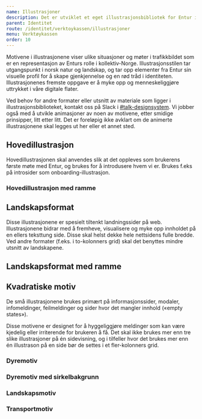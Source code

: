 ```yaml
---
name: Illustrasjoner
description: Det er utviklet et eget illustrasjonsbibliotek for Entur i samarbeid med SDG. Illustrasjonene kan brukes på alle type flater i Entur.
parent: Identitet
route: /identitet/verktoykassen/illustrasjoner
menu: Verktøykassen
order: 10
---
```








<PageHeader />

Motivene i illustrasjonene viser ulike situasjoner og møter i trafikkbildet som er en representasjon av Enturs rolle i kollektiv-Norge.
Illustrasjonsstilen tar utgangspunkt i norsk natur og landskap, og tar opp elementer fra Entur sin visuelle profil for å skape gjenkjennelse og en rød tråd i identiteten.
Illustrasjonenes fremste oppgave er å myke opp og menneskeliggjøre uttrykket i våre digitale flater.

Ved behov for andre formater eller utsnitt av materiale som ligger i illustrasjonsbiblioteket, kontakt oss på Slack i [#talk-designsystem](https://entur.slack.com/archives/C899QSPB7).
Vi jobber også med å utvikle animasjoner av noen av motivene, etter smidige prinsipper, litt etter litt.
Det er foreløpig ikke avklart om de animerte illustrasjonene skal legges ut her eller et annet sted.

## Hovedillustrasjon

Hovedillustrasjonen skal anvendes slik at det oppleves som brukerens første møte med Entur, og brukes for å introdusere hvem vi er. Brukes f.eks på introsider som onboarding-illustrasjon.

<BorderWrapper>
  <ImageDisplay src={main} />
</BorderWrapper>

### Hovedillustrasjon med ramme

<BorderWrapper>
  <ImageDisplay src={main2} />
</BorderWrapper>

## Landskapsformat

Disse illustrasjonene er spesielt tiltenkt landningssider på web.
Illustrasjonene bidrar med å fremheve, visualisere og myke opp innholdet på en ellers teksttung side.
Disse skal helst dekke hele nettsidens fulle bredde. Ved andre formater (f.eks. i to-kolonners grid) skal det benyttes mindre utsnitt av landskapene.

<GridContainer spacing="large">
  <GridItem small={12}>
    <BorderWrapper>
      <ImageDisplay src={landing1} />
    </BorderWrapper>
  </GridItem>
  <GridItem small={12}>
    <BorderWrapper>
      <ImageDisplay src={landing2} />
    </BorderWrapper>
  </GridItem>
  <GridItem small={12}>
    <BorderWrapper>
      <ImageDisplay src={landing3} />
    </BorderWrapper>
  </GridItem>
  <GridItem small={12}>
    <BorderWrapper>
      <ImageDisplay src={landing4} />
    </BorderWrapper>
  </GridItem>
</GridContainer>

## Landskapsformat med ramme

<GridContainer spacing="large">
  <GridItem small={12}>
    <BorderWrapper>
      <ImageDisplay src={landing1frame} />
    </BorderWrapper>
  </GridItem>
  <GridItem small={12}>
    <BorderWrapper>
      <ImageDisplay src={landing2frame} />
    </BorderWrapper>
  </GridItem>
  <GridItem small={12}>
    <BorderWrapper>
      <ImageDisplay src={landing3frame} />
    </BorderWrapper>
  </GridItem>
  <GridItem small={12}>
    <BorderWrapper>
      <ImageDisplay src={landing4frame} />
    </BorderWrapper>
  </GridItem>
  <GridItem small={12}>
    <BorderWrapper>
      <ImageDisplay src={landing4phone} />
    </BorderWrapper>
  </GridItem>
</GridContainer>

## Kvadratiske motiv

De små illustrasjonene brukes primært på informasjonssider, modaler, infomeldinger, feilmeldinger og sider hvor det mangler innhold («empty states»).

Disse motivene er designet for å hyggeliggjøre meldinger som kan være kjedelig eller irriterende for brukeren å få.
Det skal ikke brukes mer enn tre slike illustrasjoner på én sidevisning, og i tilfeller hvor det brukes mer enn én illustrason på en side bør de settes i et fler-kolonners grid.

### Dyremotiv

<GridContainer spacing="extraLarge">
  <GridItem small={6} medium={4}>
    <BorderWrapper>
      <ImageDisplay src={clock} />
    </BorderWrapper>
  </GridItem>
  <GridItem small={6} medium={4}>
    <BorderWrapper>
      <ImageDisplay src={doves} />
    </BorderWrapper>
  </GridItem>
  <GridItem small={6} medium={4}>
    <BorderWrapper>
      <ImageDisplay src={ducks} />
    </BorderWrapper>
  </GridItem>
  <GridItem small={6} medium={4}>
    <BorderWrapper>
      <ImageDisplay src={goat} />
    </BorderWrapper>
  </GridItem>
  <GridItem small={6} medium={4}>
    <BorderWrapper>
      <ImageDisplay src={hedgehog} />
    </BorderWrapper>
  </GridItem>
  <GridItem small={6} medium={4}>
    <BorderWrapper>
      <ImageDisplay src={leafs} />
    </BorderWrapper>
  </GridItem>
  <GridItem small={6} medium={4}>
    <BorderWrapper>
      <ImageDisplay src={musk} />
    </BorderWrapper>
  </GridItem>
  <GridItem small={6} medium={4}>
    <BorderWrapper>
      <ImageDisplay src={sheep} />
    </BorderWrapper>
  </GridItem>
  <GridItem small={6} medium={4}>
    <BorderWrapper>
      <ImageDisplay src={squirrel} />
    </BorderWrapper>
  </GridItem>
</GridContainer>

### Dyremotiv med sirkelbakgrunn

<GridContainer spacing="extraLarge">
  <GridItem small={6} medium={4}>
    <BorderWrapper>
      <ImageDisplay src={clockCircle} />
    </BorderWrapper>
  </GridItem>
  <GridItem small={6} medium={4}>
    <BorderWrapper>
      <ImageDisplay src={dovesCircle} />
    </BorderWrapper>
  </GridItem>
  <GridItem small={6} medium={4}>
    <BorderWrapper>
      <ImageDisplay src={ducksCircle} />
    </BorderWrapper>
  </GridItem>
  <GridItem small={6} medium={4}>
    <BorderWrapper>
      <ImageDisplay src={goatCircle} />
    </BorderWrapper>
  </GridItem>
  <GridItem small={6} medium={4}>
    <BorderWrapper>
      <ImageDisplay src={hedgehogCircle} />
    </BorderWrapper>
  </GridItem>
  <GridItem small={6} medium={4}>
    <BorderWrapper>
      <ImageDisplay src={leafsCircle} />
    </BorderWrapper>
  </GridItem>
  <GridItem small={6} medium={4}>
    <BorderWrapper>
      <ImageDisplay src={muskCircle} />
    </BorderWrapper>
  </GridItem>
  <GridItem small={6} medium={4}>
    <BorderWrapper>
      <ImageDisplay src={sheepCircle} />
    </BorderWrapper>
  </GridItem>
  <GridItem small={6} medium={4}>
    <BorderWrapper>
      <ImageDisplay src={squirrelCircle} />
    </BorderWrapper>
  </GridItem>
</GridContainer>

### Landskapsmotiv

<GridContainer spacing="extraLarge">
  <GridItem small={6} medium={4}>
    <BorderWrapper>
      <ImageDisplay
        style={{
          padding: '1.5rem 0.5rem',
          display: 'flex',
          alignItems: 'center',
        }}
        src={City}
      />
    </BorderWrapper>
  </GridItem>
  <GridItem small={6} medium={4}>
    <BorderWrapper>
      <ImageDisplay
        style={{
          padding: '1.5rem 0.5rem',
          display: 'flex',
          alignItems: 'center',
        }}
        src={Onboarding}
      />
    </BorderWrapper>
  </GridItem>
  <GridItem small={6} medium={4}>
    <BorderWrapper>
      <ImageDisplay
        style={{
          padding: '1.5rem 0.5rem',
          display: 'flex',
          alignItems: 'center',
        }}
        src={Train1}
      />
    </BorderWrapper>
  </GridItem>
  <GridItem small={6} medium={4}>
    <BorderWrapper>
      <ImageDisplay
        style={{
          padding: '4rem 0.5rem',
          display: 'flex',
          alignItems: 'center',
        }}
        src={Humans}
      />
    </BorderWrapper>
  </GridItem>
</GridContainer>

### Transportmotiv

<GridContainer spacing="extraLarge">
  <GridItem small={6} medium={4}>
    <BorderWrapper>
      <ImageDisplay
        style={{
          padding: '1rem 0.5rem',
          display: 'flex',
          alignItems: 'center',
        }}
        src={Bus_light}
      />
    </BorderWrapper>
  </GridItem>
  <GridItem small={6} medium={4}>
    <BorderWrapper>
      <ImageDisplay
        style={{
          padding: '1rem 0.5rem',
          display: 'flex',
          alignItems: 'center',
        }}
        src={Bus}
      />
    </BorderWrapper>
  </GridItem>
  <GridItem small={6} medium={4}>
    <BorderWrapper>
      <ImageDisplay
        style={{
          padding: '1rem 0.5rem',
          display: 'flex',
          alignItems: 'center',
        }}
        src={Ferry}
      />
    </BorderWrapper>
  </GridItem>
  <GridItem small={6} medium={4}>
    <BorderWrapper>
      <ImageDisplay
        style={{
          padding: '1rem 0.5rem',
          display: 'flex',
          alignItems: 'center',
        }}
        src={Metro}
      />
    </BorderWrapper>
  </GridItem>
  <GridItem small={6} medium={4}>
    <BorderWrapper>
      <ImageDisplay
        style={{
          padding: '1rem 0.5rem',
          display: 'flex',
          alignItems: 'center',
        }}
        src={Scooter}
      />
    </BorderWrapper>
  </GridItem>
  <GridItem small={6} medium={4}>
    <BorderWrapper>
      <ImageDisplay
        style={{
          padding: '1rem 0.5rem',
          display: 'flex',
          alignItems: 'center',
        }}
        src={Train}
      />
    </BorderWrapper>
  </GridItem>
</GridContainer>
